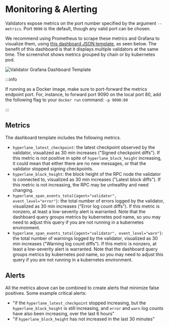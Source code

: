 # Monitoring & Alerting

Validators expose metrics on the port number specified by the argument `--metrics`. Port `9090` is the default, though any valid port can be chosen. 

We recommend using Prometheus to scrape these metrics and Grafana to visualize them, using [this dashboard JSON template](temporary), as seen below. The benefit of this dashboard is that it displays multiple validators at the same time. The screenshot shows metrics grouped by chain or by kubernetes pod.

![Validator Grafana Dashboard Template](/img/validator-dashboard-template.png)

:::info

If running as a Docker image, make sure to port-forward the metrics endpoint port. For, instance, to forward port 9090 on the local port 80, add the following flag to your `docker run` command: `-p 9090:80`

:::

## Metrics

The dashboard template includes the following metrics.
- `hyperlane_latest_checkpoint`: the latest checkpoint observed by the validator, visualized as 30 min increases ("Signed checkpoint diffs"). If this metric is not positive in spite of `hyperlane_block_height` increasing, it could mean that either there are no new messages, or that the validator stopped signing checkpoints.
- `hyperlane_block_height`: the block height of the RPC node the validator is connected to, visualized as 30 min increases ("Latest block diffs"). If this metric is not increasing, the RPC may be unhealthy and need changing.
- `hyperlane_span_events_total{agent="validator", event_level="error"}`: the total number of errors logged by the validator, visualized as 30 min increases ("Error log count diffs"). If this metric is nonzero, at least a low-severity alert is warranted. Note that the dashboard query groups metrics by kubernetes pod name, so you may need to adjust this query if you are not running in a kubernetes environment.
- `hyperlane_span_events_total{agent="validator", event_level="warn"}`: the total number of warnings logged by the validator, visualized as 30 min increases ("Warning log count diffs"). If this metric is nonzero, at least a low-severity alert is warranted. Note that the dashboard query groups metrics by kubernetes pod name, so you may need to adjust this query if you are not running in a kubernetes environment.

## Alerts
All the metrics above can be combined to create alerts that minimize false positives. Some example critical alerts:
- "if the `hyperlane_latest_checkpoint` stopped increasing, but the `hyperlane_block_height` is still increasing, and `error` and `warn` log counts have also been increasing, over the last 6 hours"
- "if `hyperlane_block_height` has not increased in the last 30 minutes"
